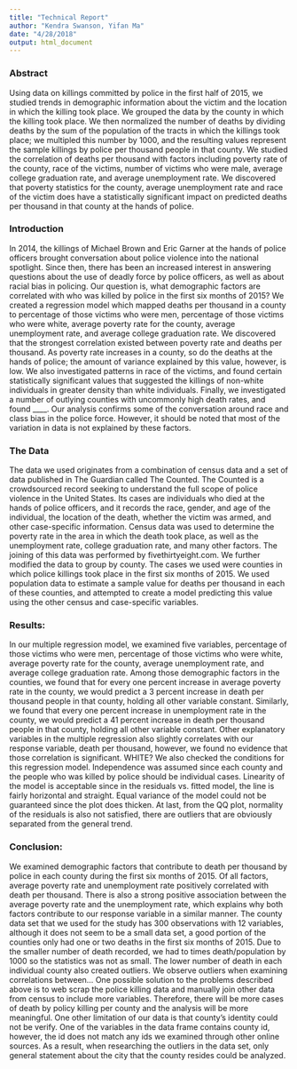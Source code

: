 ```yaml
---
title: "Technical Report"
author: "Kendra Swanson, Yifan Ma"
date: "4/28/2018"
output: html_document
---
```



### Abstract

  Using data on killings committed by police in the first half of 2015, we studied trends in demographic information about the victim and the location in which the killing took place. We grouped the data by the county in which the killing took place. We then normalized the number of deaths by dividing deaths by the sum of the population of the tracts in which the killings took place; we multipled this number by 1000, and the resulting values represent the sample killings by police per thousand people in that county. We studied the correlation of deaths per thousand with factors including poverty rate of the county, race of the victims, number of victims who were male, average college graduation rate, and average unemployment rate. We discovered that poverty statistics for the county, average unemployment rate and race of the victim does have a statistically significant impact on predicted deaths per thousand in that county at the hands of police.


### Introduction
  
  In 2014, the killings of Michael Brown and Eric Garner at the hands of police officers brought conversation about police violence into the national spotlight. Since then, there has been an increased interest in answering questions about the use of deadly force by police officers, as well as about racial bias in policing. Our question is, what demographic factors are correlated with who was killed by police in the first six months of 2015? We created a regression model which mapped deaths per thousand in a county to percentage of those victims who were men, percentage of those victims who were white, average poverty rate for the county, average unemployment rate, and average college graduation rate.
  We discovered that the strongest correlation existed between poverty rate and deaths per thousand. As poverty rate increases in a county, so do the deaths at the hands of police; the amount of variance explained by this value, however, is low. We also investigated patterns in race of the victims, and found certain statistically significant values that suggested the killings of non-white individuals in greater density than white individuals. Finally, we investigated a number of outlying counties with uncommonly high death rates, and found ____.
  Our analysis confirms some of the conversation around race and class bias in the police force. However, it should be noted that most of the variation in data is not explained by these factors. 
  

### The Data
  
  The data we used originates from a combination of census data and a set of data published in The Guardian called The Counted. The Counted is a crowdsourced record seeking to understand the full scope of police violence in the United States. Its cases are individuals who died at the hands of police officers, and it records the race, gender, and age of the individual, the location of the death, whether the victim was armed, and other case-specific information. Census data was used to determine the poverty rate in the area in which the death took place, as well as the unemployment rate, college graduation rate, and many other factors. The joining of this data was performed by fivethirtyeight.com.
  We further modified the data to group by county. The cases we used were counties in which police killings took place in the first six months of 2015. We used population data to estimate a sample value for deaths per thousand in each of these counties, and attempted to create a model predicting this value using the other census and case-specific variables.

### Results:

  In our multiple regression model, we examined five variables, percentage of those victims who were men, percentage of those victims who were white, average poverty rate for the county, average unemployment rate, and average college graduation rate. Among those demographic factors in the counties, we found that for every one percent increase in average poverty rate in the county, we would predict a 3 percent increase in death per thousand people in that county, holding all other variable constant. Similarly, we found that every one percent increase in unemployment rate in the county, we would predict a 41 percent increase in death per thousand people in that county, holding all other variable constant. Other explanatory variables in the multiple regression also slightly correlates with our response variable, death per thousand, however, we found no evidence that those correlation is significant. WHITE?
  We also checked the conditions for this regression model. Independence was assumed since each county and the people who was killed by police should be individual cases. Linearity of the model is acceptable since in the residuals vs. fitted model, the line is fairly horizontal and straight. Equal variance of the model could not be guaranteed since the plot does thicken. At last, from the QQ plot, normality of the residuals is also not satisfied, there are outliers that are obviously separated from the general trend.

### Conclusion:

  We examined demographic factors that contribute to death per thousand by police in each county during the first six months of 2015. Of all factors, average poverty rate and unemployment rate positively correlated with death per thousand. There is also a strong positive association between the average poverty rate and the unemployment rate, which explains why both factors contribute to our response variable in a similar manner. 
  The county data set that we used for the study has 300 observations with 12 variables, although it does not seem to be a small data set, a good portion of the  counties only had one or two deaths in the first six months of 2015. Due to the  smaller number of death recorded, we had to times death/population by 1000 so the statistics was not as small. The lower number of death in each individual county also created outliers. We observe outliers when examining correlations between…
One possible solution to the problems described above is to web scrap the police killing data and manually join other data from census to include more variables. Therefore, there will be more cases of death by policy killing per county and the analysis will be more meaningful.
  One other limitation of our data is that county’s identity could not be verify. One of the variables in the data frame contains county id, however, the id does not match any ids we examined through other online sources. As a result, when researching the outliers in the data set, only general statement about the city that the county resides could be analyzed. 


